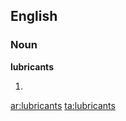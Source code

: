 ==English==

===Noun===
'''lubricants'''

# {{plural of|[[lubricant]]}}

[[ar:lubricants]]
[[ta:lubricants]]